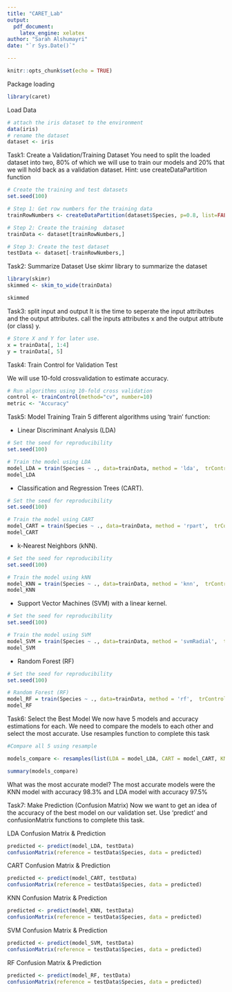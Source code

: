```yaml
---
title: "CARET_Lab"
output: 
  pdf_document:
    latex_engine: xelatex
author: "Sarah Alshumayri"
date: "`r Sys.Date()`"

---
```


```r
knitr::opts_chunk$set(echo = TRUE)
```

Package loading
```r
library(caret)
```

Load Data
```r
# attach the iris dataset to the environment
data(iris)
# rename the dataset
dataset <- iris
```

Task1: Create a Validation/Training Dataset
You need to split the loaded dataset into two, 80% of which we will use to train our models and 20% that we will hold back as a validation dataset.
Hint: use createDataPartition function
```r
# Create the training and test datasets
set.seed(100)

# Step 1: Get row numbers for the training data
trainRowNumbers <- createDataPartition(dataset$Species, p=0.8, list=FALSE)

# Step 2: Create the training  dataset
trainData <- dataset[trainRowNumbers,]

# Step 3: Create the test dataset
testData <- dataset[-trainRowNumbers,]

```

Task2: Summarize Dataset
Use skimr library to summarize the dataset
```r
library(skimr)
skimmed <- skim_to_wide(trainData)

skimmed
```

Task3: split input and output
 It is the time to seperate the input attributes and  the output attributes. call the inputs attributes x and the output attribute (or class) y.
```r
# Store X and Y for later use.
x = trainData[, 1:4]
y = trainData[, 5]
```

Task4: Train Control for Validation Test

We will use 10-fold crossvalidation to estimate accuracy.
```r
# Run algorithms using 10-fold cross validation
control <- trainControl(method="cv", number=10)
metric <- "Accuracy"
```

Task5: Model Training
Train 5 different algorithms using 'train' function:

- Linear Discriminant Analysis (LDA)
```r
# Set the seed for reproducibility
set.seed(100)

# Train the model using LDA
model_LDA = train(Species ~ ., data=trainData, method = 'lda',  trControl = control, metric = metric)
model_LDA

```


- Classification and Regression Trees (CART).
```r
# Set the seed for reproducibility
set.seed(100)

# Train the model using CART
model_CART = train(Species ~ ., data=trainData, method = 'rpart',  trControl = control, metric = metric)
model_CART
```

- k-Nearest Neighbors (kNN).
```r
# Set the seed for reproducibility
set.seed(100)

# Train the model using kNN
model_KNN = train(Species ~ ., data=trainData, method = 'knn',  trControl = control, metric = metric)
model_KNN

```

- Support Vector Machines (SVM) with a linear kernel.
```r
# Set the seed for reproducibility
set.seed(100)

# Train the model using SVM
model_SVM = train(Species ~ ., data=trainData, method = 'svmRadial',  trControl = control, metric = metric)
model_SVM
```

- Random Forest (RF)
```r
# Set the seed for reproducibility
set.seed(100)

# Random Forest (RF)
model_RF = train(Species ~ ., data=trainData, method = 'rf',  trControl = control, metric = metric)
model_RF

```


Task6: Select the Best Model
We now have 5 models and accuracy estimations for each. We need to compare the models to each other and select the most accurate.
Use resamples function to complete this task

```r
#Compare all 5 using resample

models_compare <- resamples(list(LDA = model_LDA, CART = model_CART, KNN = model_KNN, SVMLinear = model_SVM, RF = model_RF))

summary(models_compare)
```
What was the most accurate model? The most accurate models were the KNN model with accuracy 98.3% and LDA model with accuracy 97.5%


Task7: Make Prediction (Confusion Matrix)
Now we want to get an idea of the accuracy of the best model on our validation set. Use 'predict' and confusionMatrix functions to complete this task.


LDA Confusion Matrix & Prediction

```r
predicted <- predict(model_LDA, testData)
confusionMatrix(reference = testData$Species, data = predicted)
```
CART Confusion Matrix & Prediction

```r
predicted <- predict(model_CART, testData)
confusionMatrix(reference = testData$Species, data = predicted)
```
KNN Confusion Matrix & Prediction

```r
predicted <- predict(model_KNN, testData)
confusionMatrix(reference = testData$Species, data = predicted)
```

SVM Confusion Matrix & Prediction

```r
predicted <- predict(model_SVM, testData)
confusionMatrix(reference = testData$Species, data = predicted)
```

RF Confusion Matrix & Prediction

```r
predicted <- predict(model_RF, testData)
confusionMatrix(reference = testData$Species, data = predicted)
```